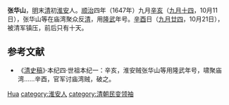 '''张华山'''{{BD||？|1647年||catIdx=Z}}，[[明|明]]末[[清|清]]初[[淮安|淮安]]人。[[顺治|顺治]]四年（1647年）九月[[辛亥|辛亥]]（[[九月十四|九月十四]]，10月11日），张华山等在庙湾聚众反[[清|清]]，用[[隆武|隆武]]年号。[[辛酉|辛酉]]日（[[九月廿四|九月廿四]]，10月21日），被清军镇压，前后只有十天。

== 参考文献 ==
*《[[清史稿|清史稿]]》·本纪四·世祖本纪一：辛亥，淮安贼张华山等用隆武年号，啸聚庙湾……辛酉，官军讨庙湾贼，破之。

{{中國民變起事領袖}}
{{Authority control}}
{{DEFAULTSORT:Zhang张}}
[[category:张姓|Hua]]
[[category:淮安人|category:淮安人]]
[[category:清朝民变领袖|category:清朝民变领袖]]